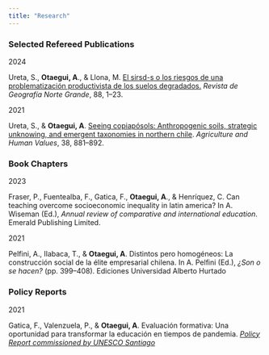 ```yaml
---
title: "Research"
---
```


<!-- PAPERS -->

### Selected Refereed Publications
::: {.grid}
::: {.g-col-2}
2024
:::
::: {.g-col-10}
Ureta, S., **Otaegui, A**., & Llona, M. [El sirsd-s o los riesgos de una problematización productivista de los suelos degradados.](https://revistanortegrande.uc.cl/index.php/RGNG/article/view/59711/63064) *Revista de Geografía Norte Grande*, 88, 1–23. 
:::

::: {.g-col-2}
2021
:::
::: {.g-col-10}
Ureta, S., & **Otaegui, A**. [Seeing copiapósols: Anthropogenic soils, strategic unknowing, and emergent taxonomies in northern chile](https://doi.org/10.1007/s10460-021-10191-4). *Agriculture and Human Values*, 38, 881–892.
:::
:::

<!-- BOOKS -->

### Book Chapters
::: {.grid}
::: {.g-col-2}
2023
:::
::: {.g-col-10}
Fraser, P., Fuentealba, F., Gatica, F., **Otaegui, A**., & Henríquez, C. Can teaching overcome socioeconomic inequality in latin america? In A. Wiseman (Ed.), *Annual review of comparative and international education*. Emerald Publishing Limited. 
:::

::: {.g-col-2}
2021
:::
::: {.g-col-10}
Pelfini, A., Ilabaca, T., & **Otaegui, A**. Distintos pero homogéneos: La construcción social de la élite empresarial chilena. In A. Pelfini (Ed.), *¿Son o se hacen?* (pp. 399–408). Ediciones Universidad Alberto Hurtado
:::
:::

<!-- POLICY REPORTS -->

### Policy Reports
::: {.grid}
::: {.g-col-2}
2021
:::
::: {.g-col-10}
Gatica, F., Valenzuela, P., & **Otaegui, A**. Evaluación formativa: Una oportunidad para transformar la educación en tiempos de pandemia. [*Policy Report commissioned by UNESCO Santiago*](https://unesdoc.unesco.org/ark:/48223/pf0000378045)
:::
:::
